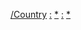 {{Categories by country|nocat}}

[[Category:政治人物小作品模板|/Country]]
[[Category:各国人物小作品模板|:]]
[[Category:各国政治人物小作品|*]]
[[Category:各国政治小作品模板|:]]
[[Category:各国政治人物模板|*]]